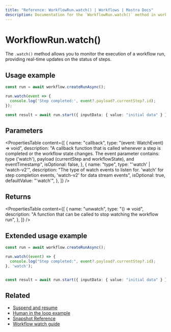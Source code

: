 ```yaml
---
title: "Reference: WorkflowRun.watch() | Workflows | Mastra Docs"
description: Documentation for the `WorkflowRun.watch()` method in workflows, which allows you to monitor the execution of a workflow run.
---
```


# WorkflowRun.watch()

The `.watch()` method allows you to monitor the execution of a workflow run, providing real-time updates on the status of steps.

## Usage example

```typescript showLineNumbers copy
const run = await workflow.createRunAsync();

run.watch(event => {
  console.log('Step completed:', event?.payload?.currentStep?.id);
});

const result = await run.start({ inputData: { value: "initial data" } });
```

## Parameters

<PropertiesTable
  content={[
    {
      name: "callback",
      type: "(event: WatchEvent) => void",
      description: "A callback function that is called whenever a step is completed or the workflow state changes. The event parameter contains: type ('watch'), payload (currentStep and workflowState), and eventTimestamp",
      isOptional: false,
    },
    {
      name: "type",
      type: "'watch' | 'watch-v2'",
      description: "The type of watch events to listen for. 'watch' for step completion events, 'watch-v2' for data stream events",
      isOptional: true,
      defaultValue: "'watch'",
    },
  ]}
/>


## Returns

<PropertiesTable
  content={[
    {
      name: "unwatch",
      type: "() => void",
      description:
        "A function that can be called to stop watching the workflow run",
    },
  ]}
/>

## Extended usage example

```typescript showLineNumbers copy
const run = await workflow.createRunAsync();

run.watch((event) => {
  console.log("Step completed:", event?.payload?.currentStep?.id);
}, 'watch');


const result = await run.start({ inputData: { value: "initial data" } });
```

## Related

- [Suspend and resume](../../docs/workflows/suspend-and-resume.mdx)
- [Human in the loop example](../../examples/workflows/human-in-the-loop.mdx)
- [Snapshot Reference](./snapshots.mdx)
- [Workflow watch guide](../../docs/workflows/overview.mdx#watching-workflow-execution)
